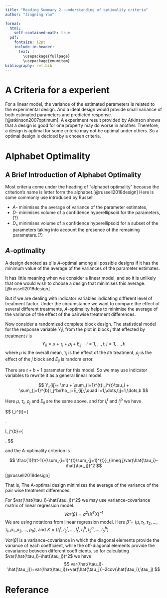 ```yaml
---
title: "Reading Summary 2--understanding of optimality criteria"
author: "Jingning Yao"

format: 
  html: 
    self-contained-math: true
  pdf: 
    fontsize: 12pt
    include-in-header:
      text: |
        \usepackage{fullpage}
        \usepackage{enumitem}
bibliography: ref.bib
---
```


# A Criteria for a experient
For a linear model, the variance of the estimated parameters is related to the experimental design. And a ideal design would provide small variance of both estimated parameters and predicted response.[@atkinson2007optimum]. A experiment result provided by Atkinson shows that a design is good for one property may do worse in another. Therefore, a design is optimal for some criteria may not be optimal under others. So a optimal design is decided by a chosen criteria.

# Alphabet Optimality

## A Brief Introduction of Alphabet Optimality
Most criteria come under the heading of "alphabet optimality" because the criterion's name is letter form the alphabet.[@russell2018design] Here is some commonly use introduced by Russell:

- $A$- minimises the average of variance of the parameter estimates,
- $D$- minimises volume of a confidence hyperellipsoid for the parameters,(?)
- $D_s$ minimises volume of a confidence hyperellipsoid for a subset of the parameters taking into account the presence of the remaining parameters.(?)

## $A$-optimality
A design denoted as $d$ is $A$-optimal among all possible designs if it has the minimum value of the average of the variances of the parameter estimates.

It has little meaning  when we consider a linear model, and so it is unlikely that one would wish to choose a design that minimises this average.[@russell2018design]

But if we are dealing with indicator variables indicating different level of treatment factor. Under the circumstance we want to compare the effect of several different treatments, $A$-optimality helps to minimise the average of the variance of the effect of the pairwise treatment differences.

Now consider a randomized complete block design. The statistical model for the response variable $Y_ij$, from the plot in block $j$ that effected by treatment $i$ is 
$$
Y_{ij}= \mu+ \tau_i +\rho_j+E_{ij} \quad i=1,\dots,t;j=1,\dots,b
$$
where $\mu$ is the overall mean, $\tau_i$ is the effect of the $i$th treatment, $\rho_j$ is the effect of the $j$ block and $E_{ij}$ is random error.

There are $t+b+1$ parameter for this model. So we may use indicator variables to rewrite it as a general linear model.

$$
Y_{ij}= \mu + \sum_{i=1}^{t}I_i^{t}\tau_i + \sum_{j=1}^{b}I_j^b\rho_j+E_{ij},\quad i=1,\dots,t;j=1,\dots,b
$$

Here $\mu$, $\tau_i$, $\rho_j$ and $E_{ij}$ are the same above. and for $I_i^{t}$ and $I_j^b$ we have

$$
I_i^{t}=\left\{

\begin{array}{rcl}
1 & given & ith & treatment\\
0 & otherwise



\end{array}
\right.

\quad
I_j^{b}=\left\{

\begin{array}{rcl}
1 & in & jth & block\\
0 & otherwise



\end{array}
\right.
$$

and the A-optimality criterion is 

$$
\frac{1}{t(t-1)}{\sum_{i=1}^{t}\sum_{j=1}^{t}}_{i\neq j}var(\hat{\tau_i}-\hat{\tau_j})^2 
$$

[@russell2018design]

That is, The A-optimal design minimizes the average of the variance of the pair wise treatment differences.

For $var(\hat{\tau_i}-\hat{\tau_j})^2$ we may use variance-covariance matrix of linear regression model. 
$$
Var(\hat{\beta})=\sigma^2(X^TX)^{-1}
$$
We are using notations from linear regression model. Here $\hat{\beta}=(\mu,\tau_1,\tau_2,\dots,\tau_t,\rho_1,\rho_2,\dots,\rho_b)$, and $X=(I_1^{t},I_2^{t},\dots,I_t^{t},I_1^{b},I_2^{b},\dots,I_b^{b})$

$Var(\hat{\beta})$ is a variance-covariance in which the diagonal elements provide the variance of each coefficient, while the off-diagonal elements provide the covariance between different coefficients. so for calculating $var(\hat{\tau_i}-\hat{\tau_j})^2$
we have
$$
var(\hat{\tau_i}-\hat{\tau_j})=var(\hat{\tau_i})+var(\hat{\tau_j})-2cov(\hat{\tau_i},\tau_j)
$$


# Referance
